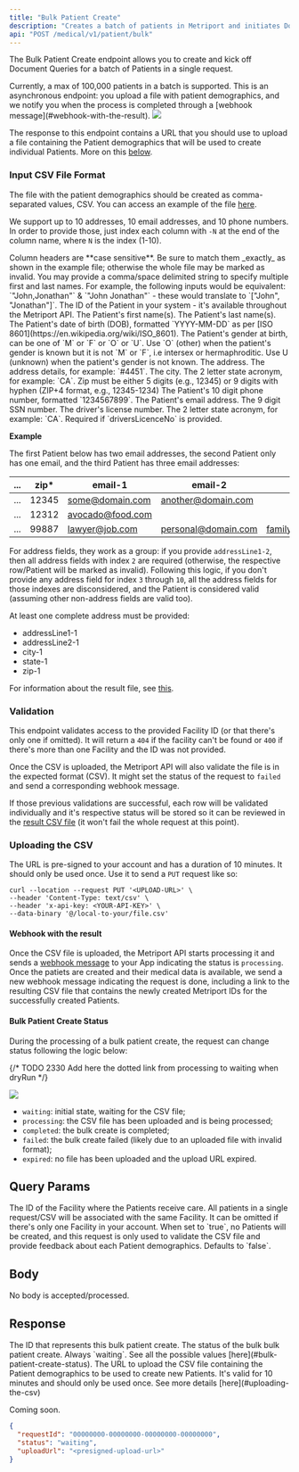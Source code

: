 ```yaml
---
title: "Bulk Patient Create"
description: "Creates a batch of patients in Metriport and initiates Document Queries for all of them."
api: "POST /medical/v1/patient/bulk"
---
```


The Bulk Patient Create endpoint allows you to create and kick off Document Queries for a batch of
Patients in a single request.

<Tip>
  Currently, a max of 100,000 patients in a batch is
  supported.
</Tip>

<Info>
  This is an asynchronous endpoint: you upload a file with
  patient demographics, and we notify you when the process
  is completed through a [webhook
  message](#webhook-with-the-result).
</Info>

<img src="/images/bulk-import-overview.png" />

[comment]: # "source for the image above: ..."

The response to this endpoint contains a URL that you should use to upload a file containing the
Patient demographics that will be used to create individual Patients. More on this
[below](#uploading-the-csv).

### Input CSV File Format

The file with the patient demographics should be created as comma-separated values, CSV. You can
access an example of the file
[here](https://docs.google.com/spreadsheets/d/1cftXTyN2XFMGBwLHvPQuS5xkGXev1qZTXm49jslt6-4/edit?usp=sharing).

We support up to 10 addresses, 10 email addresses, and 10 phone numbers. In order to provide those,
just index each column with `-N` at the end of the column name, where `N` is the index (1-10).

<Warning> 
  Column headers are **case sensitive**. Be sure to match them _exactly_ as shown in the example file; otherwise the whole file may be marked as invalid. 
</Warning>

<Expandable title="CSV columns">
  <Info>
    You may provide a comma/space delimited string to
    specify multiple first and last names. For example, the
    following inputs would be equivalent: `"John,Jonathan"`
    & `"John Jonathan"` - these would translate to `["John",
    "Jonathan"]`.
  </Info>
 
  <ParamField body="externalId" type="string">
    The ID of the Patient in your system - it's available 
    throughout the Metriport API.
  </ParamField>
 
  <ParamField body="firstName" type="string" required>
    The Patient's first name(s).
  </ParamField>
 
  <ParamField body="lastName" type="string" required>
    The Patient's last name(s).
  </ParamField>
 
  <ParamField body="dob" type="string" required>
    The Patient's date of birth (DOB), formatted
    `YYYY-MM-DD` as per [ISO
    8601](https://en.wikipedia.org/wiki/ISO_8601).
  </ParamField>
 
  <ParamField body="gender" type="string" required>
    The Patient's gender at birth, can be one of `M` or `F`
    or `O` or `U`. Use `O` (other) when the patient's gender
    is known but it is not `M` or `F`, i.e intersex or
    hermaphroditic. Use U (unknown) when the patient's
    gender is not known.
  </ParamField>
 
  <ParamField body="addressLine1-N" type="string" required>
    The address.
  </ParamField>
 
  <ParamField body="addressLine2-N" type="string">
    The address details, for example: `#4451`.
  </ParamField>
 
  <ParamField body="city-N" type="string" required>
    The city.
  </ParamField>
 
  <ParamField body="state-N" type="string" required>
    The 2 letter state acronym, for example: `CA`.
  </ParamField>
 
  <ParamField body="zip-N" type="string" required>
    Zip must be either 5 digits (e.g., 12345) or 9 digits with hyphen (ZIP+4 format, e.g., 12345-1234)
  </ParamField>
 
  <ParamField body="phone-N" type="string">
    The Patient's 10 digit phone number, formatted
    `1234567899`.
  </ParamField>

  <ParamField body="email-N" type="string">
    The Patient's email address.
  </ParamField>
  
  <ParamField body="ssn" type="string">
    The 9 digit SSN number.
  </ParamField>
  
  <ParamField body="driversLicenceNo" type="string">
    The driver's license number.
  </ParamField>
  
  <ParamField body="driversLicenceState" type="string">
    The 2 letter state acronym, for example: `CA`. 
    Required if `driversLicenceNo` is provided.
  </ParamField>
</Expandable>

**Example**

The first Patient below has two email addresses, the second Patient only has one email, and the
third Patient has three email addresses:

| ... | zip\* | email-1          | email-2             | email-3           | ... |
| --- | ----- | ---------------- | ------------------- | ----------------- | --- |
| ... | 12345 | some@domain.com  | another@domain.com  |                   | ... |
| ... | 12312 | avocado@food.com |                     |                   | ... |
| ... | 99887 | lawyer@job.com   | personal@domain.com | family@domain.com | ... |

For address fields, they work as a group: if you provide `addressLine1-2`, then all address fields
with index `2` are required (otherwise, the respective row/Patient will be marked as invalid).
Following this logic, if you don't provide any address field for index `3` through `10`, all the
address fields for those indexes are disconsidered, and the Patient is considered valid (assuming
other non-address fields are valid too).

At least one complete address must be provided:

- addressLine1-1
- addressLine2-1
- city-1
- state-1
- zip-1

For information about the result file, see [this](/medical-api/handling-data/webhooks#result-csv-file).

### Validation

This endpoint validates access to the provided Facility ID (or that there's only one if omitted).
It will return a `404` if the facility can't be found or `400` if there's more than one Facility
and the ID was not provided.

Once the CSV is uploaded, the Metriport API will also validate the file is in the expected format
(CSV). It might set the status of the request to `failed` and send a corresponding webhook message.

If those previous validations are successful, each row will be validated individually and it's
respective status will be stored so it can be reviewed in the
[result CSV file](/medical-api/handling-data/webhooks#result-csv-file) (it won't fail the whole
request at this point).

### Uploading the CSV

The URL is pre-signed to your account and has a duration of 10 minutes. It should only be used
once. Use it to send a `PUT` request like so:

```shell
curl --location --request PUT '<UPLOAD-URL>' \
--header 'Content-Type: text/csv' \
--header 'x-api-key: <YOUR-API-KEY>' \
--data-binary '@/local-to-your/file.csv'
```

#### Webhook with the result

Once the CSV file is uploaded, the Metriport API starts processing it and sends a
[webhook message](/medical-api/handling-data/webhooks#bulk-patient-create) to your App
indicating the status is `processing`. Once the patiets are created and their medical
data is available, we send a new webhook message indicating the request is done, including
a link to the resulting CSV file that contains the newly created Metriport IDs for the
successfully created Patients.

#### Bulk Patient Create Status

During the processing of a bulk patient create, the request can change status following the logic
below:

[comment]: # (replace the image w/ the Mermaid diagram)

{/* TODO 2330 Add here the dotted link from processing to waiting when dryRun */}

<img src="/images/bulk-import-status.png" />

[comment]: # (mermaid --- flowchart LR     A["waiting"] --> B["processing"] & C["failed"] & D["expired"]      B --> E["completed"] )

- `waiting`: initial state, waiting for the CSV file;
- `processing`: the CSV file has been uploaded and is being processed;
- `completed`: the bulk create is completed;
- `failed`: the bulk create failed (likely due to an uploaded file with invalid format);
- `expired`: no file has been uploaded and the upload URL expired.

## Query Params

<ParamField query="facilityId" type="string">
  The ID of the Facility where the Patients receive care.
  All patients in a single request/CSV will be associated
  with the same Facility. It can be omitted if there's only
  one Facility in your account.
</ParamField>

<ParamField query="dryRun" type="boolean">
  When set to `true`, no Patients will be created, and this
  request is only used to validate the CSV file and provide
  feedback about each Patient demographics. Defaults to
  `false`.
</ParamField>

## Body

No body is accepted/processed.

## Response

<ResponseField name="requestId" type="string" required>
  The ID that represents this bulk patient create.
</ResponseField>

<ResponseField name="status" type="string" required>
  The status of the bulk bulk patient create. Always
  `waiting`. See all the possible values
  [here](#bulk-patient-create-status).
</ResponseField>

<ResponseField name="uploadUrl" type="string" required>
  The URL to upload the CSV file containing the Patient
  demographics to be used to create new Patients. It's valid
  for 10 minutes and should only be used once. See more
  details [here](#uploading-the-csv)
</ResponseField>

<ResponseExample>

Coming soon.

</ResponseExample>

```json
{
  "requestId": "00000000-00000000-00000000-00000000",
  "status": "waiting",
  "uploadUrl": "<presigned-upload-url>"
}
```
